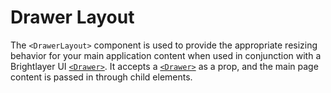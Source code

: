 
# Drawer Layout

The `<DrawerLayout>` component is used to provide the appropriate resizing behavior for your main application content when used in conjunction with a Brightlayer UI [`<Drawer>`](/components/drawer/api-docs). It accepts a [`<Drawer>`](/components/drawer/api-docs) as a prop, and the main page content is passed in through child elements.

<BasicDrawerLayout />
